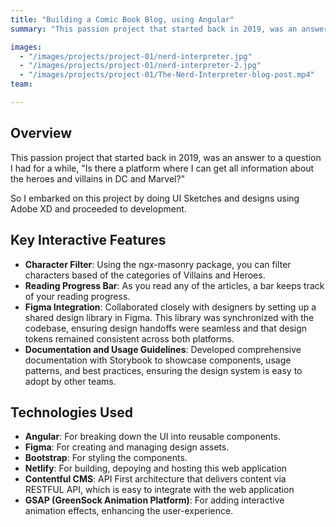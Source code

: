 ---
title: "Building a Comic Book Blog, using Angular"
summary: "This passion project that started back in 2019, was an answer to a question I had for a while"

images:
  - "/images/projects/project-01/nerd-interpreter.jpg"
  - "/images/projects/project-01/nerd-interpreter-2.jpg"
  - "/images/projects/project-01/The-Nerd-Interpreter-blog-post.mp4"
team:

---

## Overview

This passion project that started back in 2019, was an answer to a question I had for a while, "Is there a platform where I can get all information about the heroes and villains in DC and Marvel?"

So I embarked on this project by doing UI Sketches and designs using Adobe XD and proceeded to development.

## Key Interactive Features

- **Character Filter**: Using the ngx-masonry package, you can filter characters based of the categories of Villains and Heroes.
- **Reading Progress Bar**: As you read any of the articles, a bar keeps track of your reading progress.
- **Figma Integration**: Collaborated closely with designers by setting up a shared design library in Figma. This library was synchronized with the codebase, ensuring design handoffs were seamless and that design tokens remained consistent across both platforms.
- **Documentation and Usage Guidelines**: Developed comprehensive documentation with Storybook to showcase components, usage patterns, and best practices, ensuring the design system is easy to adopt by other teams.

## Technologies Used

- **Angular**: For breaking down the UI into reusable components.
- **Figma**: For creating and managing design assets.
- **Bootstrap**: For styling the components.
- **Netlify**: For building, depoying and hosting this web application
- **Contentful CMS**: API First architecture that delivers content via RESTFUL API, which is easy to integrate with the web application 
- **GSAP (GreenSock Animation Platform)**: For adding interactive animation effects, enhancing the user-experience.
